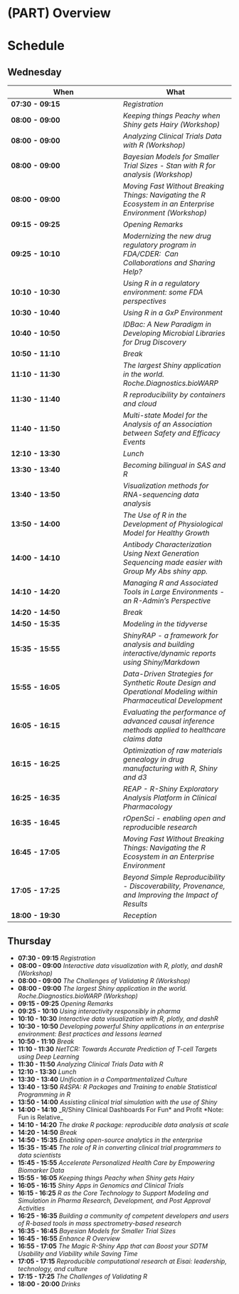 # (PART) Overview {-}

# Schedule

## Wednesday

| When | What | 
|----|----| 
| **07:30 - 09:15** | _Registration_ |
| **08:00 - 09:00** | _Keeping things Peachy when Shiny gets Hairy (Workshop)_ |
| **08:00 - 09:00** | _Analyzing Clinical Trials Data with R (Workshop)_ |
| **08:00 - 09:00** | _Bayesian Models for Smaller Trial Sizes - Stan with R for analysis (Workshop)_ |
| **08:00 - 09:00** | _Moving Fast Without Breaking Things: Navigating the R Ecosystem in an Enterprise Environment (Workshop)_ |
| **09:15 - 09:25** | _Opening Remarks_ |
| **09:25 - 10:10** | _Modernizing the new drug regulatory program in FDA/CDER:  Can Collaborations and Sharing Help?_ |
| **10:10 - 10:30** | _Using R in a regulatory environment: some FDA perspectives_ |
| **10:30 - 10:40** | _Using R in a GxP Environment_ |
| **10:40 - 10:50** | _IDBac: A New Paradigm in Developing Microbial Libraries for Drug Discovery_ |
| **10:50 - 11:10** | _Break_ |
| **11:10 - 11:30** | _The largest Shiny application in the world. Roche.Diagnostics.bioWARP_ |
| **11:30 - 11:40** | _R reproducibility by containers and cloud_ |
| **11:40 - 11:50** | _Multi-state Model for the Analysis of an Association between Safety and Efficacy Events_ |
| **12:10 - 13:30** | _Lunch_ |
| **13:30 - 13:40** | _Becoming bilingual in SAS and R_ |
| **13:40 - 13:50** | _Visualization methods for RNA-sequencing data analysis_ |
| **13:50 - 14:00** | _The Use of R in the Development of Physiological Model for Healthy Growth_ |
| **14:00 - 14:10** | _Antibody Characterization Using Next Generation Sequencing made easier with Group My Abs shiny app._ |
| **14:10 - 14:20** | _Managing R and Associated Tools in Large Environments - an R-Admin’s Perspective_ |
| **14:20 - 14:50** | _Break_ |
| **14:50 - 15:35** | _Modeling in the tidyverse_ |
| **15:35 - 15:55** | _ShinyRAP - a framework for analysis and building interactive/dynamic reports using Shiny/Markdown_ |
| **15:55 - 16:05** | _Data-Driven Strategies for Synthetic Route Design and Operational Modeling within Pharmaceutical Development_ |
| **16:05 - 16:15** | _Evaluating the performance of advanced causal inference methods applied to healthcare claims data_ |
| **16:15 - 16:25** | _Optimization of raw materials genealogy in drug manufacturing with R, Shiny and d3_ |
| **16:25 - 16:35** | _REAP - R-Shiny Exploratory Analysis Platform in Clinical Pharmacology_ |
| **16:35 - 16:45** | _rOpenSci - enabling open and reproducible research_ |
| **16:45 - 17:05** | _Moving Fast Without Breaking Things: Navigating the R Ecosystem in an Enterprise Environment_ |
| **17:05 - 17:25** | _Beyond Simple Reproducibility - Discoverability, Provenance, and Improving the Impact of Results_ |
| **18:00 - 19:30** | _Reception_ |


## Thursday

* **07:30 - 09:15** _Registration_ 
* **08:00 - 09:00** _Interactive data visualization with R, plotly, and dashR (Workshop)_ 
* **08:00 - 09:00** _The Challenges of Validating R (Workshop)_ 
* **08:00 - 09:00** _The largest Shiny application in the world. Roche.Diagnostics.bioWARP (Workshop)_ 
* **09:15 - 09:25** _Opening Remarks_ 
* **09:25 - 10:10** _Using interactivity responsibly in pharma_ 
* **10:10 - 10:30** _Interactive data visualization with R, plotly, and dashR_ 
* **10:30 - 10:50** _Developing powerful Shiny applications in an enterprise environment: Best practices and lessons learned_ 
* **10:50 - 11:10** _Break_ 
* **11:10 - 11:30** _NetTCR: Towards Accurate Prediction of T-cell Targets using Deep Learning_ 
* **11:30 - 11:50** _Analyzing Clinical Trials Data with R_ 
* **12:10 - 13:30** _Lunch_ 
* **13:30 - 13:40** _Unification in a Compartmentalized Culture_ 
* **13:40 - 13:50** _R4SPA: R Packages and Training to enable Statistical Programming in R_ 
* **13:50 - 14:00** _Assisting clinical trial simulation with the use of Shiny_ 
* **14:00 - 14:10** _R/Shiny Clinical Dashboards For Fun* and Profit *Note: Fun is Relative_ 
* **14:10 - 14:20** _The drake R package: reproducible data analysis at scale_ 
* **14:20 - 14:50** _Break_ 
* **14:50 - 15:35** _Enabling open-source analytics in the enterprise_ 
* **15:35 - 15:45** _The role of R in converting clinical trial programmers to data scientists_ 
* **15:45 - 15:55** _Accelerate Personalized Health Care by Empowering Biomarker Data_ 
* **15:55 - 16:05** _Keeping things Peachy when Shiny gets Hairy_ 
* **16:05 - 16:15** _Shiny Apps in Genomics and Clinical Trials_ 
* **16:15 - 16:25** _R as the Core Technology to Support Modeling and Simulation in Pharma Research, Development, and Post Approval Activities_ 
* **16:25 - 16:35** _Building a community of competent developers and users of R-based tools in mass spectrometry-based research_ 
* **16:35 - 16:45** _Bayesian Models for Smaller Trial Sizes_ 
* **16:45 - 16:55** _Enhance R Overview_ 
* **16:55 - 17:05** _The Magic R-Shiny App that can Boost your SDTM Usability and Viability while Saving Time_ 
* **17:05 - 17:15** _Reproducible computational research at Eisai: leadership, technology, and culture_ 
* **17:15 - 17:25** _The Challenges of Validating R_ 
* **18:00 - 20:00** _Drinks_ 
